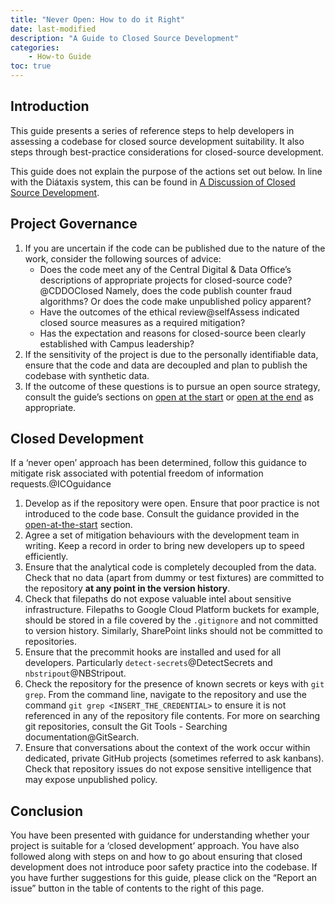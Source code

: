 ```yaml
---
title: "Never Open: How to do it Right"
date: last-modified
description: "A Guide to Closed Source Development"
categories:        
    - How-to Guide
toc: true
---
```


## Introduction

This guide presents a series of reference steps to help developers in assessing
a codebase for closed source development suitability. It also steps through
best-practice considerations for closed-source development.

This guide does not explain the purpose of the actions set out below. In line
with the Diátaxis system, this can be found in
[A Discussion of Closed Source Development](/never-open/explanation.qmd).

## Project Governance

1. If you are uncertain if the code can be published due to the nature of the
work, consider the following sources of advice:
    * Does the code meet any of the Central Digital & Data Office's
    descriptions of appropriate projects for closed-source code?@CDDOClosed
    Namely, does the code publish counter fraud algorithms? Or does the code
    make unpublished policy apparent?
    * Have the outcomes of the ethical review@selfAssess indicated closed
    source measures as a required mitigation?
    * Has the expectation and reasons for closed-source been clearly
    established with Campus leadership? 
2. If the sensitivity of the project is due to the personally identifiable
data, ensure that the code and data are decoupled and plan to publish the
codebase with synthetic data.
3. If the outcome of these questions is to pursue an open source strategy,
consult the guide's sections on
[open at the start](/open-at-the-start/guidance.qmd) or
[open at the end](/open-at-the-end/guidance.qmd) as appropriate. 

## Closed Development

If a 'never open' approach has been determined, follow this guidance to
mitigate risk associated with potential freedom of information
requests.@ICOguidance

1. Develop as if the repository were open. Ensure that poor practice is not
introduced to the code base. Consult the guidance provided in the
[open-at-the-start](/open-at-the-start/guidance.qmd) section.
2. Agree a set of mitigation behaviours with the development team in writing.
Keep a record in order to bring new developers up to speed efficiently.
3. Ensure that the analytical code is completely decoupled from the data.
Check that no data (apart from dummy or test fixtures) are committed to the
repository **at any point in the version history**. 
4. Check that filepaths do not expose valuable intel about sensitive
infrastructure. Filepaths to Google Cloud Platform buckets for example, should
be stored in a file covered by the `.gitignore` and not committed to version
history. Similarly, SharePoint links should not be committed to repositories.
5. Ensure that the precommit hooks are installed and used for all developers.
Particularly `detect-secrets`@DetectSecrets and `nbstripout`@NBStripout.
6. Check the repository for the presence of known secrets or keys with
`git grep`. From the command line, navigate to the repository and use the
command `git grep <INSERT_THE_CREDENTIAL>` to ensure it is not referenced in
any of the repository file contents. For more on searching git repositories,
consult the Git Tools - Searching documentation@GitSearch.
7. Ensure that conversations about the context of the work occur within
dedicated, private GitHub projects (sometimes referred to ask kanbans). Check
that repository issues do not expose sensitive intelligence that may expose
unpublished policy.

## Conclusion

You have been presented with guidance for understanding whether your project is
suitable for a  'closed development' approach. You have also followed along
with steps on and how to go about ensuring that closed development does not
introduce poor safety practice into the codebase. If you have further
suggestions for this guide, please click on the "Report an issue" button in the
table of contents to the right of this page.
